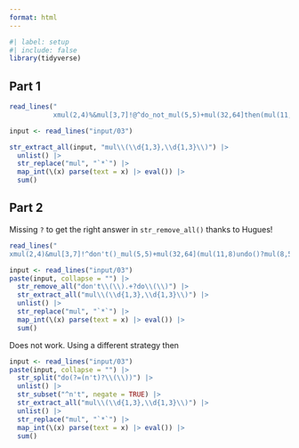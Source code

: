 ```yaml
---
format: html
---
```


```r
#| label: setup
#| include: false
library(tidyverse)
```


## Part 1


```r
read_lines("
           xmul(2,4)%&mul[3,7]!@^do_not_mul(5,5)+mul(32,64]then(mul(11,8)mul(8,5))") -> input

input <- read_lines("input/03")

str_extract_all(input, "mul\\(\\d{1,3},\\d{1,3}\\)") |> 
  unlist() |> 
  str_replace("mul", "`*`") |> 
  map_int(\(x) parse(text = x) |> eval()) |> 
  sum()
```

## Part 2

Missing `?` to get the right answer in `str_remove_all()` thanks to Hugues!

```r
read_lines("
xmul(2,4)&mul[3,7]!^don't()_mul(5,5)+mul(32,64](mul(11,8)undo()?mul(8,5))") -> input

input <- read_lines("input/03")
paste(input, collapse = "") |> 
  str_remove_all("don't\\(\\).+?do\\(\\)") |> 
  str_extract_all("mul\\(\\d{1,3},\\d{1,3}\\)") |> 
  unlist() |> 
  str_replace("mul", "`*`") |> 
  map_int(\(x) parse(text = x) |> eval()) |> 
  sum()
```

Does not work. Using a different strategy then

```r

input <- read_lines("input/03")
paste(input, collapse = "") |> 
  str_split("do(?=(n't)?\\(\\))") |> 
  unlist() |> 
  str_subset("^n't", negate = TRUE) |> 
  str_extract_all("mul\\(\\d{1,3},\\d{1,3}\\)") |> 
  unlist() |> 
  str_replace("mul", "`*`") |> 
  map_int(\(x) parse(text = x) |> eval()) |> 
  sum()
```
